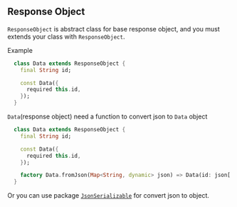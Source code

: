 ## Response Object

`ResponseObject` is abstract class for base response object, and you must extends your class with `ResponseObject`.

Example
```dart
  class Data extends ResponseObject {
    final String id;

    const Data({
      required this.id,
    });
  }
```

`Data`(response object) need a function to convert json to `Data` object
```dart
  class Data extends ResponseObject {
    final String id;

    const Data({
      required this.id,
    });

    factory Data.fromJson(Map<String, dynamic> json) => Data(id: json['id'] as String);
  }
```

Or you can use package [`JsonSerializable`](https://pub.dev/packages/json_serializable) for convert json to object.

